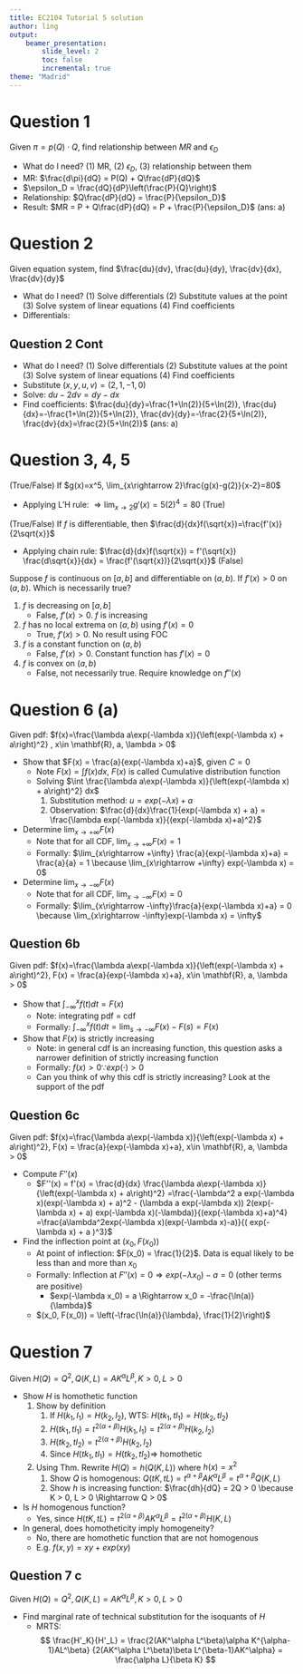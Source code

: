 ```yaml
---
title: EC2104 Tutorial 5 solution
author: ling
output:
    beamer_presentation:
        slide_level: 2
        toc: false
        incremental: true
theme: "Madrid"
---
```


# Question 1

Given $\pi = p(Q)\cdot Q$, find relationship between $MR$
and $\epsilon_D$

-  What do I need? (1) MR, (2) $\epsilon_D$, (3)
  relationship between them
-  MR: $\frac{d\pi}{dQ} = P(Q) + Q\frac{dP}{dQ}$
-  $\epsilon_D = \frac{dQ}{dP}\left(\frac{P}{Q}\right)$
-  Relationship: $Q\frac{dP}{dQ} = \frac{P}{\epsilon_D}$
-  Result: $MR = P + Q\frac{dP}{dQ} = P +
   \frac{P}{\epsilon_D}$ (ans: a)


# Question 2

Given equation system, find $\frac{du}{dv}, \frac{du}{dy},
\frac{dv}{dx}, \frac{dv}{dy}$
\begin{align*}
    \ln(x+u) + uv - y^2e^y + y &= 0\\
    u^2 - x^v &= v
\end{align*}

- What do I need? (1) Solve differentials (2) Substitute values at the point (3) Solve system of linear equations (4) Find coefficients 
- Differentials:
    \begin{align*}
        \frac{dx + du}{x+u} + udv + vdu - 2ye^vdy + y^2e^vdv + dy &= 0\\
        2udu - vx^{v-1}dx - x^v\ln(x)dv &= dv
    \end{align*}

## Question 2 Cont

- What do I need? (1) Solve differentials (2) Substitute values at the point (3) Solve system of linear equations (4) Find coefficients 
- Substitute $(x, y, u, v) = (2, 1, -1, 0)$
    \begin{align*}
        dx + du - dv -2dy - dv + dy = 0 &\Rightarrow du -
        2dv = dy - dx\\
        -2du - \ln(2) dv = dv &\Rightarrow dv =
        -\frac{2}{1+\ln(2)} du\\
        & \Rightarrow du = -\frac{1+\ln(2)}{2} dv
    \end{align*}
- Solve: $du - 2dv = dy - dx$
    \begin{align*}
        du + \frac{4}{1+\ln(2)}du = dy - dx &\Rightarrow
        du = \frac{1+\ln(2)}{5+\ln(2)}(dy-dx)\\
        -\frac{1+\ln(2)}{2}dv + 2dv = dy - dx &\Rightarrow
        dv = -\frac{2}{5+\ln(2)}(dy - dx)
    \end{align*}
- Find coefficients: $\frac{du}{dy}=\frac{1+\ln(2)}{5+\ln(2)},
  \frac{du}{dx}=-\frac{1+\ln(2)}{5+\ln(2)},
  \frac{dv}{dy}=-\frac{2}{5+\ln(2)},
  \frac{dv}{dx}=\frac{2}{5+\ln(2)}$ (ans: a)

# Question 3, 4, 5

(True/False) If $g(x)=x^5, \lim_{x\rightarrow 2}\frac{g(x)-g(2)}{x-2}=80$

- Applying L'H rule: $\Rightarrow \lim_{x\rightarrow 2 }g'(x) = 5(2)^4 = 80$ (True)

(True/False) If $f$ is differentiable, then $\frac{d}{dx}f(\sqrt{x})=\frac{f'(x)}{2\sqrt{x}}$

- Applying chain rule: $\frac{d}{dx}f(\sqrt{x}) = f'(\sqrt{x})
  \frac{d\sqrt{x}}{dx} = \frac{f'(\sqrt{x})}{2\sqrt{x}}$ (False)

Suppose $f$ is continuous on $[a, b]$ and differentiable on
$(a, b)$. If $f'(x) > 0$ on $(a, b)$. Which is necessarily
true?

1. $f$ is decreasing on $[a, b]$
   - False, $f'(x) > 0$. $f$ is increasing
2. $f$ has no local extrema on $(a, b)$ using $f'(x) = 0$
   - True, $f'(x) > 0$. No result using FOC
3. $f$ is a constant function on $(a, b)$
   - False, $f'(x) > 0$. Constant function has $f'(x) = 0$
4. $f$ is convex on $(a, b)$
   - False, not necessarily true. Require knowledge on
     $f''(x)$

# Question 6 (a)

Given pdf: $f(x)=\frac{\lambda a\exp(-\lambda x)}{\left(exp(-\lambda x) + a\right)^2}
, x\in \mathbf{R}, a,
\lambda > 0$

- Show that $F(x) = \frac{a}{exp(-\lambda x)+a}$, given $C=0$
  - Note $F(x) = \int f(x) dx$, $F(x)$ is called Cumulative distribution function
  - Solving $\int \frac{\lambda a\exp(-\lambda x)}{\left(exp(-\lambda x) + a\right)^2} dx$
    1. Substitution method: $u = exp(-\lambda x) + a$
    2. Observation: $\frac{d}{dx}\frac{1}{exp(-\lambda x) +
       a} = \frac{\lambda exp(-\lambda x)}{(exp(-\lambda x)+a)^2}$
- Determine $\lim_{x\rightarrow +\infty}F(x)$
  - Note that for all CDF, $\lim_{x\rightarrow + \infty} F(x) = 1$
  - Formally: $\lim_{x\rightarrow +\infty}
    \frac{a}{exp(-\lambda x)+a} = \frac{a}{a} = 1 \because
    \lim_{x\rightarrow +\infty} exp(-\lambda x) = 0$
- Determine $\lim_{x\rightarrow -\infty}F(x)$
  - Note that for all CDF, $\lim_{x\rightarrow - \infty} F(x) = 0$
  - Formally: $\lim_{x\rightarrow
    -\infty}\frac{a}{exp(-\lambda x)+a} = 0 \because \lim_{x\rightarrow -\infty}exp(-\lambda x) = \infty$

## Question 6b

Given pdf: $f(x)=\frac{\lambda a\exp(-\lambda x)}{\left(exp(-\lambda x) + a\right)^2},
F(x) = \frac{a}{exp(-\lambda x)+a},
x\in \mathbf{R}, a, \lambda > 0$

- Show that $\int_{-\infty}^x f(t) dt = F(x)$
  - Note: integrating pdf = cdf
  - Formally: $\int_{-\infty}^x f(t) dt = \lim_{s\rightarrow -\infty} F(x) - F(s) = F(x)$
- Show that $F(x)$ is strictly increasing
  - Note: in general cdf is an increasing function, this question asks
    a narrower definition of strictly increasing function
  - Formally: $f(x) > 0 \because exp(\cdot) > 0$
  - Can you think of why this cdf is strictly increasing? Look at the support of the pdf

## Question 6c

Given pdf: $f(x)=\frac{\lambda a\exp(-\lambda x)}{\left(exp(-\lambda x) + a\right)^2},
F(x) = \frac{a}{exp(-\lambda x)+a},
x\in \mathbf{R}, a, \lambda > 0$

- Compute $F''(x)$
  - $F''(x) = f'(x) = \frac{d}{dx} \frac{\lambda a\exp(-\lambda x)}{\left(exp(-\lambda x) + a\right)^2}
    =\frac{-\lambda^2 a exp(-\lambda x)(exp(-\lambda x) + a)^2 - (\lambda a exp(-\lambda x)) 2(exp(-\lambda x) + a)
    exp(-\lambda x)(-\lambda)}{(exp(-\lambda x)+a)^4}
    =\frac{a\lambda^2exp(-\lambda x)(exp(-\lambda
    x)-a)}{( exp(-\lambda x) + a )^3}$
- Find the inflection point at $(x_0, F(x_0))$
  - At point of inflection: $F(x_0) = \frac{1}{2}$. Data is
    equal likely to be less than and more than $x_0$
  - Formally: Inflection at $F''(x)=0 \Rightarrow
    exp(-\lambda x_0)-a = 0$ (other terms are positive)
    - $exp(-\lambda x_0) = a \Rightarrow x_0 = -\frac{\ln(a)}{\lambda}$
  - $(x_0, F(x_0)) = \left(-\frac{\ln(a)}{\lambda},
    \frac{1}{2}\right)$

# Question 7

Given $H(Q) = Q^2, Q(K, L) = AK^\alpha L^\beta, K > 0, L > 0$

- Show $H$ is homothetic function
  1. Show by definition
     1. If $H(k_1, l_1) = H(k_2, l_2)$, WTS: $H(tk_1, tl_1) = H(tk_2, tl_2)$
     2. $H(tk_1, tl_1) = t^{2(\alpha+\beta)}H(k_1, l_1) = t^{2(\alpha+\beta)}H(k_2, l_2)$
     3. $H(tk_2, tl_2) = t^{2(\alpha+\beta)}H(k_2, l_2)$
     4. Since $H(tk_1, tl_1) = H(tk_2, tl_2) \Rightarrow$ homothetic
  2. Using Thm. Rewrite $H(Q) = h(Q(K, L))$ where $h(x) = x^2$
     1. Show $Q$ is homogenous: $Q(tK, tL) = t^{\alpha+\beta}AK^\alpha L^\beta = t^{\alpha+\beta}Q(K, L)$
     2. Show $h$ is increasing function: $\frac{dh}{dQ} = 2Q > 0 \because K > 0, L > 0 \Rightarrow Q > 0$

- Is $H$ homogenous function?
  - Yes, since $H(tK, tL) = t^{2(\alpha+\beta)}AK^\alpha L^\beta = t^{2(\alpha+\beta)}H(K, L)$

- In general, does homotheticity imply homogeneity?
  - No, there are homothetic function that are not homogenous
  - E.g. $f(x, y) = xy + exp(xy)$

## Question 7 c

Given $H(Q) = Q^2, Q(K, L) = AK^\alpha L^\beta, K > 0, L > 0$

- Find marginal rate of technical substitution for the isoquants of $H$
  - MRTS: $$
    \frac{H'_K}{H'_L} =
    \frac{2(AK^\alpha L^\beta)\alpha K^{\alpha-1}AL^\beta}
    {2(AK^\alpha L^\beta)\beta L^{\beta-1}AK^\alpha} = \frac{\alpha L}{\beta K}
    $$
